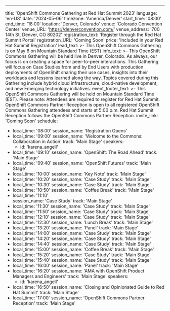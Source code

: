 ---
title: 'OpenShift Commons Gathering at Red Hat Summit 2023'
language: 'en-US'
date: '2024-05-06'
timezone: 'America/Denver'
start_time: '08:00'
end_time: '18:00'
location: 'Denver, Colorado'
venue: 'Colorado Convention Center'
venue_URL: 'https://denverconvention.com/'
venue_address: '700 14th St, Denver, CO 80202'
registration_text: 'Register through the Red Hat Summit Portal'
registration_URL: 'Coming Soon'
price: 'Included in your Red Hat Summit Registration'
lead_text: >-
  This OpenShift Commons Gathering is on May 6 on Mountain Standard Time (EST)
info_text: >-
  This OpenShift Commons Gathering will be held live in Denver, Colorado. As always, our focus is on creating a space for peer-to-peer interactions. This Gathering will focus on Case Studies from and by End Users with production deployments of OpenShift sharing their use cases, insights into their workloads and lessons learned along the way. Topics covered during this Gathering include hybrid cloud infrastructure, cloud-native development, and new Emerging technology initiatives.
event_footer_text: >-
  This OpenShift Commons Gathering will be held on Mountain Standard Time (EST). Please note: Attendees are required to register for Red Hat Summit. OpenShift Commons Partner Reception is open to all registered OpenShift Commons Gathering attendees and starts at 5:00 p.m. Red Hat Summit Reception follows the OpenShift Commons Partner Reception.
invite_link: 'Coming Soon'
schedule:
  - local_time: '08:00'
    session_name: 'Registration Opens'
  - local_time: '09:00'
    session_name: 'Welcome to the Commons: Collaboration in Action'
    track: 'Main Stage'
    speakers:
      - id: 'karena_angell'
  - local_time: '09:10'
    session_name: 'OpenShift: The Road Ahead'
    track: 'Main Stage'
  - local_time: '09:40'
    session_name: 'OpenShift Futures'
    track: 'Main Stage'
  - local_time: '10:00'
    session_name: 'Key Note'
    track: 'Main Stage'
  - local_time: '10:20'
    session_name: 'Case Study'
    track: 'Main Stage'
  - local_time: '10:30'
    session_name: 'Case Study'
    track: 'Main Stage'
  - local_time: '10:50'
    session_name: 'Coffee Break'
    track: 'Main Stage'  
  - local_time: '11:10'  
    session_name: 'Case Study'
    track: 'Main Stage'
  - local_time: '11:30'
    session_name: 'Case Study'
    track: 'Main Stage'
  - local_time: '11:50'
    session_name: 'Case Study'
    track: 'Main Stage'
  - local_time: '12:10'
    session_name: 'Case Study'
    track: 'Main Stage'
  - local_time: '12:30'
    session_name: 'Lunch Break'
    track: 'Main Stage'
  - local_time: '13:20'
    session_name: 'Panel'
    track: 'Main Stage'
  - local_time: '14:00'
    session_name: 'Case Study'
    track: 'Main Stage'
  - local_time: '14:20'
    session_name: 'Case Study'
    track: 'Main Stage'
  - local_time: '14:40'
    session_name: 'Case Study'
    track: 'Main Stage'
  - local_time: '15:00'
    session_name: 'Coffee Break'
    track: 'Main Stage'
  - local_time: '15:20'
    session_name: 'Case Study'
    track: 'Main Stage'
  - local_time: '15:40'
    session_name: 'Case Study'
    track: 'Main Stage'
  - local_time: '16:00'
    session_name: 'Panel'
    track: 'Main Stage'
  - local_time: '16:20'
    session_name: 'AMA with OpenShift Product Managers and Engineers'
    track: 'Main Stage'
    speakers:
      - id: 'karena_angell'
  - local_time: '16:50'
    session_name: 'Closing and Opinionated Guide to Red Hat Summit'
    track: 'Main Stage'
  - local_time: '17:00'
    session_name: 'OpenShift Commons Partner Reception'
    track: 'Main Stage'
